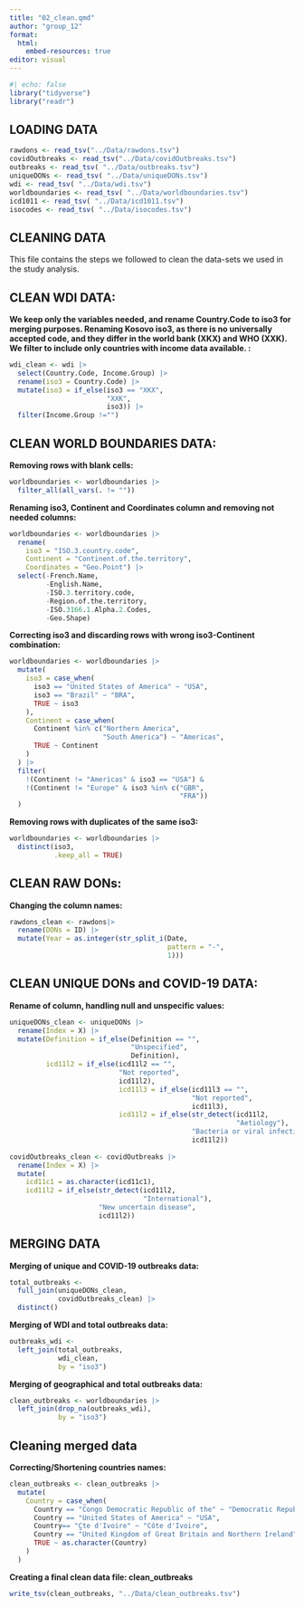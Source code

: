 ```yaml
---
title: "02_clean.qmd"
author: "group_12"
format: 
  html:
    embed-resources: true
editor: visual
---
```



```r
#| echo: false
library("tidyverse")
library("readr")
```

## LOADING DATA

```r
rawdons <- read_tsv("../Data/rawdons.tsv")
covidOutbreaks <- read_tsv("../Data/covidOutbreaks.tsv")
outbreaks <- read_tsv( "../Data/outbreaks.tsv")
uniqueDONs <- read_tsv( "../Data/uniqueDONs.tsv")
wdi <- read_tsv( "../Data/wdi.tsv")
worldboundaries <- read_tsv( "../Data/worldboundaries.tsv")
icd1011 <- read_tsv( "../Data/icd1011.tsv")
isocodes <- read_tsv( "../Data/isocodes.tsv")

```


## CLEANING DATA

This file contains the steps we followed to clean the data-sets we used in the study analysis.



## CLEAN WDI DATA:

**We keep only the variables needed, and rename Country.Code to iso3 for merging purposes. Renaming Kosovo iso3, as there is no universally accepted code, and they differ in the world bank (XKX) and WHO (XXK). We filter to include only countries with income data available. :**

```r
wdi_clean <- wdi |> 
  select(Country.Code, Income.Group) |> 
  rename(iso3 = Country.Code) |> 
  mutate(iso3 = if_else(iso3 == "XKX", 
                        "XXK", 
                        iso3)) |> 
  filter(Income.Group !="")

```

## CLEAN WORLD BOUNDARIES DATA:

**Removing rows with blank cells:**

```r
worldboundaries <- worldboundaries |> 
  filter_all(all_vars(. != ""))
```

**Renaming iso3, Continent and Coordinates column and removing not needed columns:**

```r
worldboundaries <- worldboundaries |> 
  rename(
    iso3 = "ISO.3.country.code",
    Continent = "Continent.of.the.territory",
    Coordinates = "Geo.Point") |> 
  select(-French.Name, 
         -English.Name,
         -ISO.3.territory.code, 
         -Region.of.the.territory, 
         -ISO.3166.1.Alpha.2.Codes, 
         -Geo.Shape)
```

**Correcting iso3 and discarding rows with wrong iso3-Continent combination:**

```r
worldboundaries <- worldboundaries |>
  mutate(
    iso3 = case_when(
      iso3 == "United States of America" ~ "USA",
      iso3 == "Brazil" ~ "BRA",
      TRUE ~ iso3
    ),
    Continent = case_when(
      Continent %in% c("Northern America", 
                       "South America") ~ "Americas",
      TRUE ~ Continent
    )
  ) |>
  filter(
    !(Continent != "Americas" & iso3 == "USA") &
    !(Continent != "Europe" & iso3 %in% c("GBR", 
                                          "FRA"))
  )
```

**Removing rows with duplicates of the same iso3:**

```r
worldboundaries <- worldboundaries |>
  distinct(iso3, 
           .keep_all = TRUE)
```

## CLEAN RAW DONs:

**Changing the column names:**

```r
rawdons_clean <- rawdons|>   
  rename(DONs = ID) |>    
  mutate(Year = as.integer(str_split_i(Date, 
                                       pattern = "-", 
                                       1)))    
```

## CLEAN UNIQUE DONs and COVID-19 DATA:

**Rename of column, handling null and unspecific values:**

```r
uniqueDONs_clean <- uniqueDONs |>
  rename(Index = X) |>
  mutate(Definition = if_else(Definition == "", 
                              "Unspecified", 
                              Definition),
         icd11l2 = if_else(icd11l2 == "", 
                           "Not reported", 
                           icd11l2),
                           icd11l3 = if_else(icd11l3 == "", 
                                             "Not reported", 
                                             icd11l3),
                           icd11l2 = if_else(str_detect(icd11l2, 
                                                        "Aetiology"), 
                                             "Bacteria or viral infection", 
                                             icd11l2))
  
covidOutbreaks_clean <- covidOutbreaks |>
  rename(Index = X) |>
  mutate(
    icd11c1 = as.character(icd11c1),
    icd11l2 = if_else(str_detect(icd11l2, 
                                 "International"),
                      "New uncertain disease", 
                      icd11l2))
```

## MERGING DATA

**Merging of unique and COVID-19 outbreaks data:**

```r
total_outbreaks <- 
  full_join(uniqueDONs_clean, 
            covidOutbreaks_clean) |>
  distinct()
```

**Merging of WDI and total outbreaks data:**

```r
outbreaks_wdi <-  
  left_join(total_outbreaks, 
            wdi_clean, 
            by = "iso3")
```

**Merging of geographical and total outbreaks data:**

```r
clean_outbreaks <- worldboundaries |> 
  left_join(drop_na(outbreaks_wdi), 
            by = "iso3")
```

## Cleaning merged data

**Correcting/Shortening countries names:**

```r
clean_outbreaks <- clean_outbreaks |> 
  mutate(
    Country = case_when(
      Country == "Congo Democratic Republic of the" ~ "Democratic Republic of Congo",
      Country == "United States of America" ~ "USA",
      Country== "C̫te d'Ivoire" ~ "Côte d'Ivoire",
      Country == "United Kingdom of Great Britain and Northern Ireland" ~ "United Kingdom",
      TRUE ~ as.character(Country)
    )
  )
```

**Creating a final clean data file: clean_outbreaks**

```r
write_tsv(clean_outbreaks, "../Data/clean_outbreaks.tsv")
```
